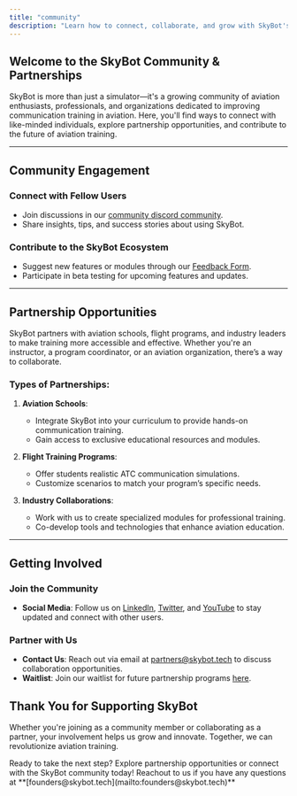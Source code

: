 ```yaml
---
title: "community"
description: "Learn how to connect, collaborate, and grow with SkyBot's community and partners."
---
```


## Welcome to the SkyBot Community & Partnerships

SkyBot is more than just a simulator—it's a growing community of aviation enthusiasts, professionals, and organizations dedicated to improving communication training in aviation. Here, you'll find ways to connect with like-minded individuals, explore partnership opportunities, and contribute to the future of aviation training.

---

## Community Engagement

### Connect with Fellow Users

- Join discussions in our [community discord community](https://discord.gg/B5MzUDzty3).
- Share insights, tips, and success stories about using SkyBot.

### Contribute to the SkyBot Ecosystem

- Suggest new features or modules through our [Feedback Form](https://forms.gle/3Xsvmedi61iqTMN47).
- Participate in beta testing for upcoming features and updates.

---

## Partnership Opportunities

SkyBot partners with aviation schools, flight programs, and industry leaders to make training more accessible and effective. Whether you're an instructor, a program coordinator, or an aviation organization, there’s a way to collaborate.

### Types of Partnerships:

1. **Aviation Schools**:

   - Integrate SkyBot into your curriculum to provide hands-on communication training.
   - Gain access to exclusive educational resources and modules.

2. **Flight Training Programs**:

   - Offer students realistic ATC communication simulations.
   - Customize scenarios to match your program’s specific needs.

3. **Industry Collaborations**:
   - Work with us to create specialized modules for professional training.
   - Co-develop tools and technologies that enhance aviation education.

---

## Getting Involved

### Join the Community

- **Social Media**: Follow us on [LinkedIn](https://www.linkedin.com/company/skybot-tech/), [Twitter](https://x.com/skybot_tech), and [YouTube](https://www.youtube.com/@Skybot-tech) to stay updated and connect with other users.

### Partner with Us

- **Contact Us**: Reach out via email at [partners@skybot.tech](mailto:partners@skybot.tech) to discuss collaboration opportunities.
- **Waitlist**: Join our waitlist for future partnership programs [here](#).

## Thank You for Supporting SkyBot

Whether you're joining as a community member or collaborating as a partner, your involvement helps us grow and innovate. Together, we can revolutionize aviation training.

<Tip>
  Ready to take the next step? Explore partnership opportunities or connect with
  the SkyBot community today! Reachout to us if you have any questions at
  **[founders@skybot.tech](mailto:founders@skybot.tech)**
</Tip>
